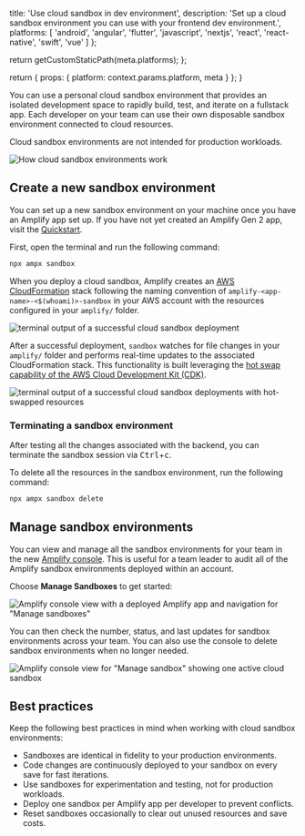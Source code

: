 
  title: 'Use cloud sandbox in dev environment',
  description: 'Set up a cloud sandbox environment you can use with your frontend dev environment.',
  platforms: [
    'android',
    'angular',
    'flutter',
    'javascript',
    'nextjs',
    'react',
    'react-native',
    'swift',
    'vue'
  ]
};

  return getCustomStaticPath(meta.platforms);
};

  return {
    props: {
      platform: context.params.platform,
      meta
    }
  };
}

You can use a personal cloud sandbox environment that provides an isolated development space to rapidly build, test, and iterate on a fullstack app. Each developer on your team can use their own disposable sandbox environment connected to cloud resources.

<Callout>

Cloud sandbox environments are not intended for production workloads.

</Callout>

![How cloud sandbox environments work](/images/gen2/how-amplify-works/sandbox.png)

## Create a new sandbox environment

You can set up a new sandbox environment on your machine once you have an Amplify app set up. If you have not yet created an Amplify Gen 2 app, visit the [Quickstart](/[platform]/start/quickstart).

First, open the terminal and run the following command:

```bash title="Terminal" showLineNumbers={false}
npx ampx sandbox
```

When you deploy a cloud sandbox, Amplify creates an [AWS CloudFormation](https://aws.amazon.com/cloudformation/) stack following the naming convention of `amplify-<app-name>-<$(whoami)>-sandbox` in your AWS account with the resources configured in your `amplify/` folder.

![terminal output of a successful cloud sandbox deployment](/images/gen2/sandbox/sandbox1.png)

After a successful deployment, `sandbox` watches for file changes in your `amplify/` folder and performs real-time updates to the associated CloudFormation stack. This functionality is built leveraging the [hot swap capability of the AWS Cloud Development Kit (CDK)](https://docs.aws.amazon.com/cdk/v2/guide/cli.html#cli-deploy-hotswap).

![terminal output of a successful cloud sandbox deployments with hot-swapped resources](/images/gen2/sandbox/sandbox2.png)

### Terminating a sandbox environment

After testing all the changes associated with the backend, you can terminate the sandbox session via <kbd>Ctrl</kbd>+<kbd>c</kbd>.

To delete all the resources in the sandbox environment, run the following command:

```bash title="Terminal" showLineNumbers={false}
npx ampx sandbox delete
```

## Manage sandbox environments

You can view and manage all the sandbox environments for your team in the new [Amplify console](https://us-east-1.console.aws.amazon.com/amplify/apps/sandboxes). This is useful for a team leader to audit all of the Amplify sandbox environments deployed within an account.

Choose **Manage Sandboxes** to get started:

![Amplify console view with a deployed Amplify app and navigation for "Manage sandboxes"](/images/gen2/sandbox/sandbox4.png)

You can then check the number, status, and last updates for sandbox environments across your team. You can also use the console to delete sandbox environments when no longer needed.

![Amplify console view for "Manage sandbox" showing one active cloud sandbox](/images/gen2/sandbox/sandbox5.png)

## Best practices

Keep the following best practices in mind when working with cloud sandbox environments:

- Sandboxes are identical in fidelity to your production environments.
- Code changes are continuously deployed to your sandbox on every save for fast iterations.
- Use sandboxes for experimentation and testing, not for production workloads.
- Deploy one sandbox per Amplify app per developer to prevent conflicts.
- Reset sandboxes occasionally to clear out unused resources and save costs.
